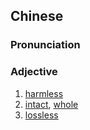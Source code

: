 {{also|无损}}
==Chinese==
{{zh-forms|s=无损}}

===Pronunciation===
{{zh-pron
|m=wúsǔn
|c=mou4 syun2
|h=pfs=vù-sún
|cat=a
}}

===Adjective===
{{zh-adj}}

# [[harmless]]
# [[intact]], [[whole]]
# [[lossless]]